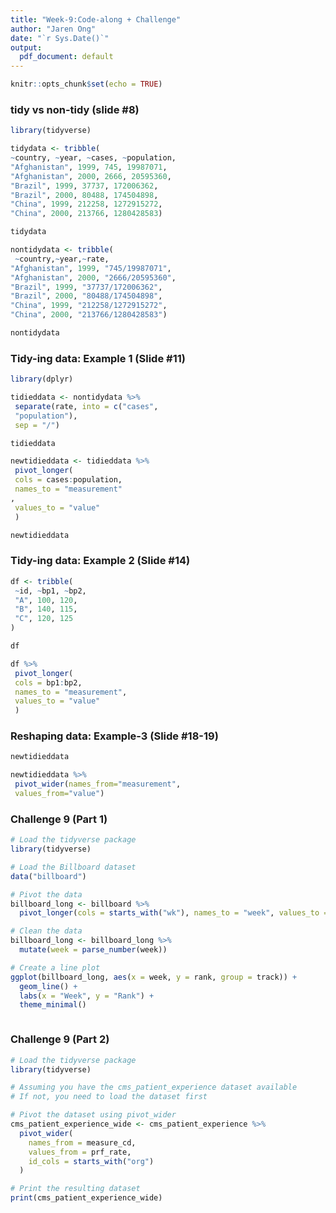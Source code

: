 ```yaml
---
title: "Week-9:Code-along + Challenge"
author: "Jaren Ong"
date: "`r Sys.Date()`"
output:
  pdf_document: default
---
```


```r
knitr::opts_chunk$set(echo = TRUE)
```

### tidy vs non-tidy (slide #8)

```r
library(tidyverse)

tidydata <- tribble(
~country, ~year, ~cases, ~population,
"Afghanistan", 1999, 745, 19987071,
"Afghanistan", 2000, 2666, 20595360,
"Brazil", 1999, 37737, 172006362,
"Brazil", 2000, 80488, 174504898,
"China", 1999, 212258, 1272915272,
"China", 2000, 213766, 1280428583)

tidydata

nontidydata <- tribble(
 ~country,~year,~rate,
"Afghanistan", 1999, "745/19987071",
"Afghanistan", 2000, "2666/20595360",
"Brazil", 1999, "37737/172006362",
"Brazil", 2000, "80488/174504898",
"China", 1999, "212258/1272915272",
"China", 2000, "213766/1280428583")

nontidydata
```

### Tidy-ing data: Example 1 (Slide #11)
```r

library(dplyr)

tidieddata <- nontidydata %>%
 separate(rate, into = c("cases",
 "population"),
 sep = "/")

tidieddata

newtidieddata <- tidieddata %>%
 pivot_longer(
 cols = cases:population,
 names_to = "measurement"
,
 values_to = "value"
 )

newtidieddata
```

### Tidy-ing data: Example 2 (Slide #14)
```r

df <- tribble(
 ~id, ~bp1, ~bp2,
 "A", 100, 120,
 "B", 140, 115,
 "C", 120, 125
)

df

df %>%
 pivot_longer(
 cols = bp1:bp2,
 names_to = "measurement",
 values_to = "value"
 )

```

### Reshaping data: Example-3 (Slide #18-19)
```r

newtidieddata

newtidieddata %>%
 pivot_wider(names_from="measurement",
 values_from="value")

```

### Challenge 9 (Part 1)
```r

# Load the tidyverse package
library(tidyverse)

# Load the Billboard dataset
data("billboard")

# Pivot the data
billboard_long <- billboard %>%
  pivot_longer(cols = starts_with("wk"), names_to = "week", values_to = "rank", values_drop_na = TRUE)

# Clean the data
billboard_long <- billboard_long %>%
  mutate(week = parse_number(week))

# Create a line plot
ggplot(billboard_long, aes(x = week, y = rank, group = track)) +
  geom_line() +
  labs(x = "Week", y = "Rank") +
  theme_minimal()



```


### Challenge 9 (Part 2)
```r

# Load the tidyverse package
library(tidyverse)

# Assuming you have the cms_patient_experience dataset available
# If not, you need to load the dataset first

# Pivot the dataset using pivot_wider
cms_patient_experience_wide <- cms_patient_experience %>%
  pivot_wider(
    names_from = measure_cd,
    values_from = prf_rate,
    id_cols = starts_with("org")
  )

# Print the resulting dataset
print(cms_patient_experience_wide)

```
